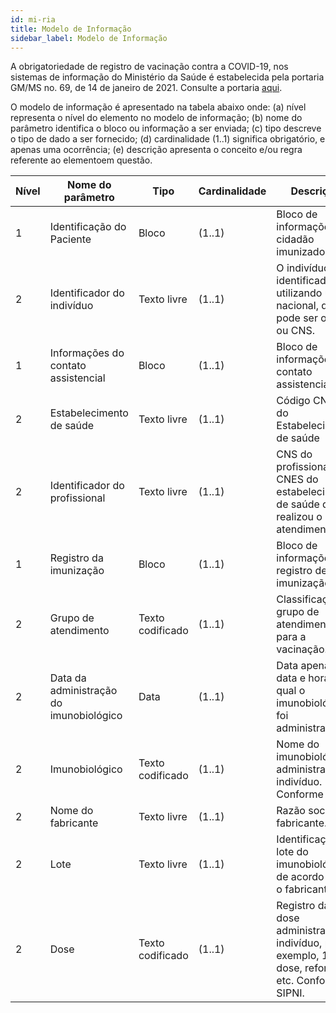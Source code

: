 ```yaml
---
id: mi-ria
title: Modelo de Informação
sidebar_label: Modelo de Informação
---
```



A obrigatoriedade de registro de vacinação contra a COVID-19,
nos sistemas de informação do Ministério da Saúde é estabelecida pela
portaria GM/MS no. 69, de 14 de janeiro de 2021. Consulte
a portaria [aqui](https://www.in.gov.br/en/web/dou/-/portaria-gm/ms-n-69-de-14-de-janeiro-de-2021-299306102#:~:text=Imprensa%20Nacional,-Imprensa%20Nacional&text=Institui%20a%20obrigatoriedade%20de%20registro,informa%C3%A7%C3%A3o%20do%20Minist%C3%A9rio%20da%20Sa%C3%BAde.).

O modelo de informação é apresentado na tabela abaixo onde:
(a) nível representa o nível do elemento no modelo de informação;
(b) nome do parâmetro identifica o bloco ou informação a ser enviada;
(c) tipo descreve o tipo de dado a ser fornecido;
(d) cardinalidade (1..1) significa obrigatório, e apenas uma ocorrência;
(e) descrição apresenta o conceito e/ou regra referente ao elementoem questão.

| Nível | Nome do parâmetro                       | Tipo             | Cardinalidade | Descrição                                                                                        |
| ----- | --------------------------------------- | ---------------- | ------------- | ------------------------------------------------------------------------------------------------ |
| 1     | Identificação do Paciente               | Bloco            | (1..1)        | Bloco de informações do cidadão imunizado                                                        |
| 2     | Identificador do indivíduo              | Texto livre      | (1..1)        | O indivíduo é identificado utilizando um ID nacional, que pode ser o CPF ou CNS.                 |
| 1     | Informações do contato assistencial     | Bloco            | (1..1)        | Bloco de informações do contato assistencial.                                                    |
| 2     | Estabelecimento de saúde                | Texto livre      | (1..1)        | Código CNES do Estabelecimento de saúde                                                          |
| 2     | Identificador do profissional           | Texto livre      | (1..1)        | CNS do profissional no CNES do estabelecimento de saúde que realizou o atendimento.              |
| 1     | Registro da imunização                  | Bloco            | (1..1)        | Bloco de informações do registro de imunização                                                   |
| 2     | Grupo de atendimento                    | Texto codificado | (1..1)        | Classificação do grupo de atendimento para a vacinação.                                          |
| 2     | Data da administração do imunobiológico | Data             | (1..1)        | Data apenas ou data e hora na qual o imunobiológico foi administrado.                            |
| 2     | Imunobiológico                          | Texto codificado | (1..1)        | Nome do imunobiológico administrado do indivíduo. Conforme SIPNI.                                |
| 2     | Nome do fabricante                      | Texto livre      | (1..1)        | Razão social do fabricante.                                                                      |
| 2     | Lote                                    | Texto livre      | (1..1)        | Identificação do lote do imunobiológico de acordo com o fabricante.                              |
| 2     | Dose                                    | Texto codificado | (1..1)        | Registro da dose administrada no indivíduo, por exemplo, 1a. dose, reforço, etc. Conforme SIPNI. |
